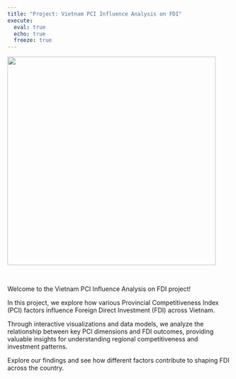 ```yaml
---
title: "Project: Vietnam PCI Influence Analysis on FDI"
execute:
  eval: true
  echo: true
  freeze: true
---
```


![](images/clipboard-919235155.png){fig-align="center" width="470"}

<br>

Welcome to the Vietnam PCI Influence Analysis on FDI project!

In this project, we explore how various Provincial Competitiveness Index (PCI) factors influence Foreign Direct Investment (FDI) across Vietnam.

Through interactive visualizations and data models, we analyze the relationship between key PCI dimensions and FDI outcomes, providing valuable insights for understanding regional competitiveness and investment patterns.

Explore our findings and see how different factors contribute to shaping FDI across the country.

<br>
